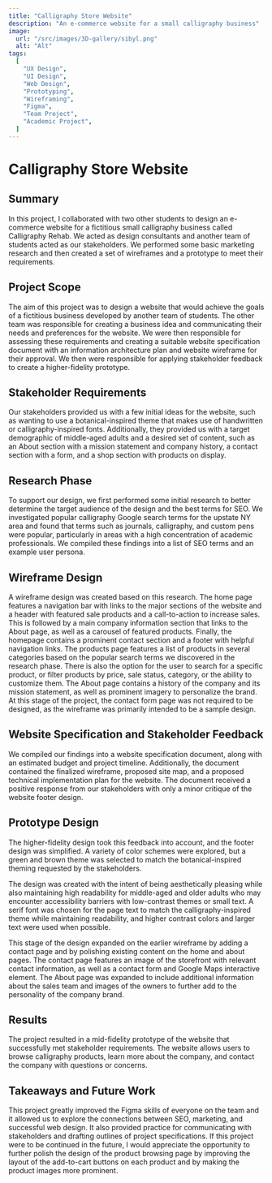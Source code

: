 ```yaml
---
title: "Calligraphy Store Website"
description: "An e-commerce website for a small calligraphy business"
image:
  url: "/src/images/3D-gallery/sibyl.png"
  alt: "Alt"
tags:
  [
    "UX Design",
    "UI Design",
    "Web Design",
    "Prototyping",
    "Wireframing",
    "Figma",
    "Team Project",
    "Academic Project",
  ]
---
```


# Calligraphy Store Website

## Summary

In this project, I collaborated with two other students to design an e-commerce website for a fictitious small calligraphy business called Calligraphy Rehab. We acted as design consultants and another team of students acted as our stakeholders. We performed some basic marketing research and then created a set of wireframes and a prototype to meet their requirements.

## Project Scope

The aim of this project was to design a website that would achieve the goals of a fictitious business developed by another team of students. The other team was responsible for creating a business idea and communicating their needs and preferences for the website. We were then responsible for assessing these requirements and creating a suitable website specification document with an information architecture plan and website wireframe for their approval. We then were responsible for applying stakeholder feedback to create a higher-fidelity prototype.

## Stakeholder Requirements

Our stakeholders provided us with a few initial ideas for the website, such as wanting to use a botanical-inspired theme that makes use of handwritten or calligraphy-inspired fonts. Additionally, they provided us with a target demographic of middle-aged adults and a desired set of content, such as an About section with a mission statement and company history, a contact section with a form, and a shop section with products on display.

## Research Phase

To support our design, we first performed some initial research to better determine the target audience of the design and the best terms for SEO. We investigated popular calligraphy Google search terms for the upstate NY area and found that terms such as journals, calligraphy, and custom pens were popular, particularly in areas with a high concentration of academic professionals. We compiled these findings into a list of SEO terms and an example user persona.

## Wireframe Design

A wireframe design was created based on this research. The home page features a navigation bar with links to the major sections of the website and a header with featured sale products and a call-to-action to increase sales. This is followed by a main company information section that links to the About page, as well as a carousel of featured products. Finally, the homepage contains a prominent contact section and a footer with helpful navigation links.
The products page features a list of products in several categories based on the popular search terms we discovered in the research phase. There is also the option for the user to search for a specific product, or filter products by price, sale status, category, or the ability to customize them.
The About page contains a history of the company and its mission statement, as well as prominent imagery to personalize the brand. At this stage of the project, the contact form page was not required to be designed, as the wireframe was primarily intended to be a sample design.

## Website Specification and Stakeholder Feedback

We compiled our findings into a website specification document, along with an estimated budget and project timeline. Additionally, the document contained the finalized wireframe, proposed site map, and a proposed technical implementation plan for the website. The document received a positive response from our stakeholders with only a minor critique of the website footer design.

## Prototype Design

The higher-fidelity design took this feedback into account, and the footer design was simplified. A variety of color schemes were explored, but a green and brown theme was selected to match the botanical-inspired theming requested by the stakeholders.

The design was created with the intent of being aesthetically pleasing while also maintaining high readability for middle-aged and older adults who may encounter accessibility barriers with low-contrast themes or small text. A serif font was chosen for the page text to match the calligraphy-inspired theme while maintaining readability, and higher contrast colors and larger text were used when possible.

This stage of the design expanded on the earlier wireframe by adding a contact page and by polishing existing content on the home and about pages. The contact page features an image of the storefront with relevant contact information, as well as a contact form and Google Maps interactive element. The About page was expanded to include additional information about the sales team and images of the owners to further add to the personality of the company brand.

## Results

The project resulted in a mid-fidelity prototype of the website that successfully met stakeholder requirements. The website allows users to browse calligraphy products, learn more about the company, and contact the company with questions or concerns.

## Takeaways and Future Work

This project greatly improved the Figma skills of everyone on the team and it allowed us to explore the connections between SEO, marketing, and successful web design. It also provided practice for communicating with stakeholders and drafting outlines of project specifications.
If this project were to be continued in the future, I would appreciate the opportunity to further polish the design of the product browsing page by improving the layout of the add-to-cart buttons on each product and by making the product images more prominent.
